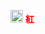 [[File:Outbound Travel Alert System - Significant threat.png|20px]] '''<span style="color:#FF0000;">紅</span>'''